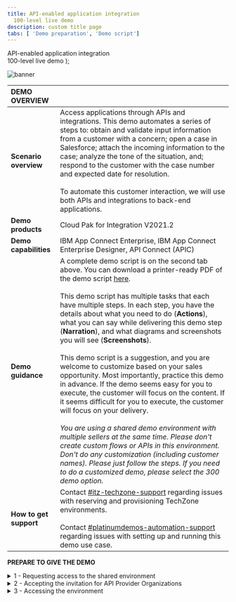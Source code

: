```yaml
---
title: API-enabled application integration
  100-level live demo
description: custom title page
tabs: [ 'Demo preparation', 'Demo script']
---
```


  <span>
    API-enabled application integration <br /> 100-level live demo
  </span>
);

![banner](./images/100-INT-API-enabled-Prep-GitHub-banner-short.jpg)

<span id="place1"></span>

| DEMO OVERVIEW | |
| :--- | :--- |
| **Scenario overview** | Access applications through APIs and integrations. This demo automates a series of steps to: obtain and validate input information from a customer with a concern; open a case in Salesforce; attach the incoming information to the case; analyze the tone of the situation, and; respond to the customer with the case number and expected date for resolution.<br/><br/>To automate this customer interaction, we will use both APIs and integrations to back-end applications. |
| **Demo products** | Cloud Pak for Integration V2021.2 |
| **Demo capabilities** | IBM App Connect Enterprise, IBM App Connect Enterprise Designer, API Connect (APIC) |
| **Demo guidance** | A complete demo script is on the second tab above. You can download a printer-ready PDF of the demo script <a href="./100-Integration-Demo-Script.pdf" target="_blank" rel="noreferrer">here</a>. <br/><br/> This demo script has multiple tasks that each have multiple steps. In each step, you have the details about what you need to do (**Actions**), what you can say while delivering this demo step (**Narration**), and what diagrams and screenshots you will see (**Screenshots**).<br/><br/> This demo script is a suggestion, and you are welcome to customize based on your sales opportunity. Most importantly, practice this demo in advance. If the demo seems easy for you to execute, the customer will focus on the content. If it seems difficult for you to execute, the customer will focus on your delivery. <br/><br/> *You are using a shared demo environment with multiple sellers at the same time. Please don't create custom flows or APIs in this environment. Don't do any customization (including customer names). Please just follow the steps. If you need to do a customized demo, please select the 300 demo option.* |
| **How to get support** | Contact <a href="https://ibm-cloud.slack.com/archives/C0124J683GW" target="_blank" rel="noreferrer">#itz-techzone-support</a> regarding issues with reserving and provisioning TechZone environments. <br/><br/> Contact <a href="https://ibm-cloud.slack.com/archives/C0216F39ACU" target="_blank" rel="noreferrer">#platinumdemos-automation-support</a> regarding issues with setting up and running this demo use case. |

**PREPARE TO GIVE THE DEMO**

<details>

<summary>1 - Requesting access to the shared environment</summary>
<br/>

| **1.1** | **Accessing the Cloud Pak Outcomes collection** |
| :--- | :--- |
| **Actions** | 1.1.1.Access the <a href="https://techzone.ibm.com/my/reservations/create/610af4dfcdbe520017f00ac7" target="_blank" rel="noreferrer">Cloud Pak for Integration - Outcomes</a> page on IBM Asset Repo, and log in using your IBM credentials. &nbsp;&nbsp;&nbsp;&nbsp;&nbsp;&nbsp;&nbsp;&nbsp;&nbsp;&nbsp;&nbsp;&nbsp;&nbsp;&nbsp;&nbsp;&nbsp;&nbsp;&nbsp;&nbsp;&nbsp;&nbsp;&nbsp;&nbsp;&nbsp;&nbsp;&nbsp;&nbsp;&nbsp;&nbsp;&nbsp;&nbsp;&nbsp;&nbsp;&nbsp;&nbsp;&nbsp;&nbsp;&nbsp;&nbsp;&nbsp; |

| **1.2** | **Defining the details of your ROKS reservation** |
| :--- | :--- |
| **Actions** | 1.2.1.Select your **Reservation type**.&nbsp;&nbsp;&nbsp;&nbsp;&nbsp;&nbsp;&nbsp;&nbsp;&nbsp;&nbsp;&nbsp;&nbsp;&nbsp;&nbsp;&nbsp;&nbsp;&nbsp;&nbsp;&nbsp;&nbsp;&nbsp;&nbsp;&nbsp;&nbsp;&nbsp;&nbsp;&nbsp;&nbsp;&nbsp;&nbsp;&nbsp;&nbsp;&nbsp;&nbsp;&nbsp;&nbsp;&nbsp;&nbsp;&nbsp;&nbsp;<br/><br/>![](images/outcomes-reservation-type.png)<br/><br/>1.2.2.Follow the **Create a reservation** form to define the details of your ROKS Reservation.<br/><br/>![](images/outcomes-create-reservation.png)<br/><br/>1.2.3.After few seconds, your Cloud Pak for Integration Outcomes Demonstration is ready.&nbsp;&nbsp;&nbsp;&nbsp;&nbsp;&nbsp;&nbsp;&nbsp;&nbsp;&nbsp;&nbsp;&nbsp;&nbsp;&nbsp;&nbsp;&nbsp;&nbsp;&nbsp;&nbsp;&nbsp;&nbsp;&nbsp;&nbsp;&nbsp;&nbsp;&nbsp;&nbsp;&nbsp;&nbsp;&nbsp;&nbsp;&nbsp;&nbsp;&nbsp;&nbsp;&nbsp;&nbsp;&nbsp;&nbsp;&nbsp;<br/><br/>![](images/outcomes-ready.png)<br/><br/> &nbsp;&nbsp;&nbsp;&nbsp;&nbsp;&nbsp;&nbsp;&nbsp;&nbsp;&nbsp;&nbsp;&nbsp;&nbsp;&nbsp;&nbsp;&nbsp;&nbsp;&nbsp;&nbsp;&nbsp;&nbsp;&nbsp;&nbsp;&nbsp;&nbsp;&nbsp;&nbsp;&nbsp;&nbsp;&nbsp;&nbsp;&nbsp;&nbsp;&nbsp;&nbsp;&nbsp;&nbsp;&nbsp;&nbsp;&nbsp;&nbsp;&nbsp;&nbsp;&nbsp;&nbsp;&nbsp;&nbsp;&nbsp;&nbsp;&nbsp;&nbsp;&nbsp;&nbsp;&nbsp;&nbsp;&nbsp;&nbsp;&nbsp;&nbsp;&nbsp;&nbsp;&nbsp;&nbsp;&nbsp;&nbsp;&nbsp;&nbsp;&nbsp;&nbsp;&nbsp;&nbsp;&nbsp;&nbsp;&nbsp;&nbsp;&nbsp;&nbsp;&nbsp;&nbsp;&nbsp;&nbsp;&nbsp;&nbsp;&nbsp;&nbsp;&nbsp;&nbsp;&nbsp;&nbsp;&nbsp;&nbsp;&nbsp;&nbsp;&nbsp;&nbsp;&nbsp;&nbsp;&nbsp;&nbsp;&nbsp;&nbsp;&nbsp;&nbsp;&nbsp;&nbsp;&nbsp;&nbsp;&nbsp;&nbsp;&nbsp;&nbsp;&nbsp;&nbsp;&nbsp;&nbsp;&nbsp;&nbsp;&nbsp;&nbsp;&nbsp;|

<br/>

**[Go to top](#place1)**

</details>

<details>

<summary>2 - Accepting the invitation for API Provider Organizations</summary>
<br/>

| **2.1** | **Copy Login and Password** |
| :--- | :---  |
| **Actions** | 2.1.1.Check your email. You should have received two emails, one from IBM Cloud and the second one from APIC Administrator. Let's start with the **IBM Cloud's** email. In this email, you should have the environment URL, login and password. Copy the **login** and **password**. <br/><br/>![](images/outcomes-email.png)<br/><br/> |

| **2.2** | **Access the demo API provider organization** |
| :--- | :---  |
| **Actions** | 2.2.1.As part of the demo, you will need to access the Demo API Provider Organization in IBM API Connect. Open the **APIC Administrator's** email, and click the link to accept the invitation. <br/><br/>![](images/api-org-invitation.png)<br/><br/> |

| **2.3** | **Log in to present demo** |
| :--- | :--- |
| **Actions** | 2.3.1.Select the **openldap Outcomes** authentication type.<br/><br/>![](images/100-preparation-2-3-1.png)<br/><br/>2.3.2.Log in using the **username** and **password**.<br/><br/>![](images/apic-login.png)<br/><br/>2.3.3.Now you should see a **Registration completed successfully** screen. You are ready to present the demo!<br/><br/>![](images/apic-registration.png)<br/><br/> |

<br/>

**[Go to top](#place1)**

</details>

<details>

<summary>3 - Accessing the environment</summary>
<br/>

| **3.1** | **Receive and review emails** |
| :--- | :--- |
| **Actions** | 3.1.1.When you need to access your demo environment, just use the URL, login and password available IBM Cloud's email. *Note: Take note of these as you will use them multiple times during the demo.* <br/><br/>![](images/outcomes-email.png)<br/><br/>3.1.2.Open the **URL**. |

| **3.2** | **Log in to Enterprise LDAP** |
| :--- | :--- |
| **Actions** | 3.2.1.If necessary, accept the risks. On the *Log in* page, click on **Enterprise LDAP** link.<br/><br/>![](images/100-preparation-3-2-1.png)<br/><br/>3.2.2.Log in, using the username and password that you received in your email.<br/><br/>![](images/100-preparation-3-2-2.png)<br/><br/> |

<br/>

**[Go to top](#place1)**

</details>
